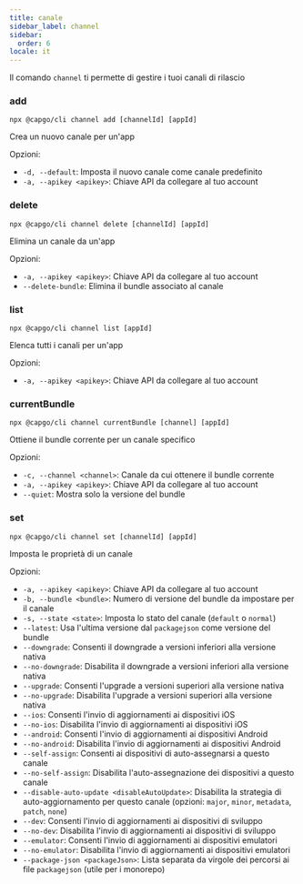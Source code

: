 ```yaml
---
title: canale
sidebar_label: channel
sidebar:
  order: 6
locale: it
---
```


Il comando `channel` ti permette di gestire i tuoi canali di rilascio

### add

`npx @capgo/cli channel add [channelId] [appId]`

Crea un nuovo canale per un'app

Opzioni:

- `-d, --default`: Imposta il nuovo canale come canale predefinito
- `-a, --apikey <apikey>`: Chiave API da collegare al tuo account

### delete

`npx @capgo/cli channel delete [channelId] [appId]`

Elimina un canale da un'app

Opzioni:

- `-a, --apikey <apikey>`: Chiave API da collegare al tuo account
- `--delete-bundle`: Elimina il bundle associato al canale

### list

`npx @capgo/cli channel list [appId]`

Elenca tutti i canali per un'app

Opzioni:

- `-a, --apikey <apikey>`: Chiave API da collegare al tuo account

### currentBundle

`npx @capgo/cli channel currentBundle [channel] [appId]`

Ottiene il bundle corrente per un canale specifico

Opzioni:

- `-c, --channel <channel>`: Canale da cui ottenere il bundle corrente
- `-a, --apikey <apikey>`: Chiave API da collegare al tuo account
- `--quiet`: Mostra solo la versione del bundle

### set

`npx @capgo/cli channel set [channelId] [appId]`

Imposta le proprietà di un canale

Opzioni:

- `-a, --apikey <apikey>`: Chiave API da collegare al tuo account
- `-b, --bundle <bundle>`: Numero di versione del bundle da impostare per il canale
- `-s, --state <state>`: Imposta lo stato del canale (`default` o `normal`)
- `--latest`: Usa l'ultima versione dal `packagejson` come versione del bundle
- `--downgrade`: Consenti il downgrade a versioni inferiori alla versione nativa
- `--no-downgrade`: Disabilita il downgrade a versioni inferiori alla versione nativa
- `--upgrade`: Consenti l'upgrade a versioni superiori alla versione nativa
- `--no-upgrade`: Disabilita l'upgrade a versioni superiori alla versione nativa
- `--ios`: Consenti l'invio di aggiornamenti ai dispositivi iOS
- `--no-ios`: Disabilita l'invio di aggiornamenti ai dispositivi iOS
- `--android`: Consenti l'invio di aggiornamenti ai dispositivi Android
- `--no-android`: Disabilita l'invio di aggiornamenti ai dispositivi Android
- `--self-assign`: Consenti ai dispositivi di auto-assegnarsi a questo canale
- `--no-self-assign`: Disabilita l'auto-assegnazione dei dispositivi a questo canale
- `--disable-auto-update <disableAutoUpdate>`: Disabilita la strategia di auto-aggiornamento per questo canale (opzioni: `major`, `minor`, `metadata`, `patch`, `none`)
- `--dev`: Consenti l'invio di aggiornamenti ai dispositivi di sviluppo
- `--no-dev`: Disabilita l'invio di aggiornamenti ai dispositivi di sviluppo
- `--emulator`: Consenti l'invio di aggiornamenti ai dispositivi emulatori
- `--no-emulator`: Disabilita l'invio di aggiornamenti ai dispositivi emulatori
- `--package-json <packageJson>`: Lista separata da virgole dei percorsi ai file `packagejson` (utile per i monorepo)